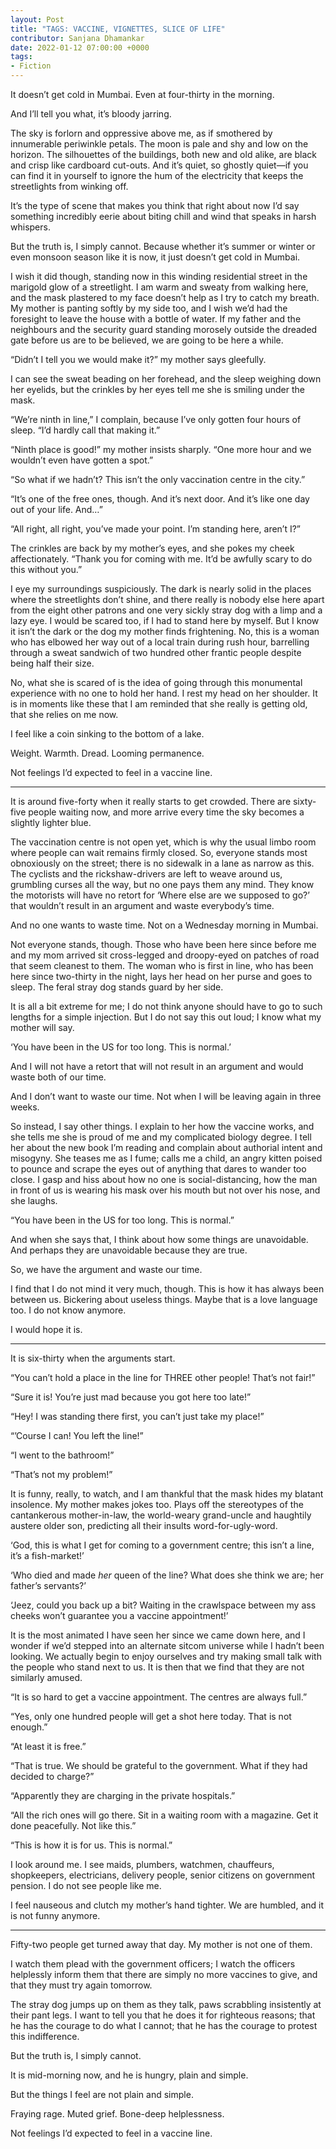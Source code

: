 ---
layout: Post
title: "TAGS: VACCINE, VIGNETTES, SLICE OF LIFE"
contributor: Sanjana Dhamankar
date: 2022-01-12 07:00:00 +0000
tags: 
- Fiction
---
It doesn’t get cold in Mumbai. Even at four-thirty in the morning.

And I’ll tell you what, it’s bloody jarring.

The sky is forlorn and oppressive above me, as if smothered by innumerable periwinkle petals. The moon is pale and shy and low on the horizon. The silhouettes of the buildings, both new and old alike, are black and crisp like cardboard cut-outs. And it’s quiet, so ghostly quiet—if you can find it in yourself to ignore the hum of the electricity that keeps the streetlights from winking off.

It’s the type of scene that makes you think that right about now I’d say something incredibly eerie about biting chill and wind that speaks in harsh whispers.

But the truth is, I simply cannot. Because whether it’s summer or winter or even monsoon season like it is now, it just doesn’t get cold in Mumbai.

I wish it did though, standing now in this winding residential street in the marigold glow of a streetlight. I am warm and sweaty from walking here, and the mask plastered to my face doesn’t help as I try to catch my breath. My mother is panting softly by my side too, and I wish we’d had the foresight to leave the house with a bottle of water. If my father and the neighbours and the security guard standing morosely outside the dreaded gate before us are to be believed, we are going to be here a while.

“Didn’t I tell you we would make it?” my mother says gleefully. 

I can see the sweat beading on her forehead, and the sleep weighing down her eyelids, but the crinkles by her eyes tell me she is smiling under the mask.

“We’re ninth in line,” I complain, because I’ve only gotten four hours of sleep. “I’d hardly call that making it.”

“Ninth place is good!” my mother insists sharply. “One more hour and we wouldn’t even have gotten a spot.”

“So what if we hadn’t? This isn’t the only vaccination centre in the city.”

“It’s one of the free ones, though. And it’s next door. And it’s like one day out of your life. And…”

“All right, all right, you’ve made your point. I’m standing here, aren’t I?”

The crinkles are back by my mother’s eyes, and she pokes my cheek affectionately. “Thank you for coming with me. It’d be awfully scary to do this without you.”

I eye my surroundings suspiciously. The dark is nearly solid in the places where the streetlights don’t shine, and there really is nobody else here apart from the eight other patrons and one very sickly stray dog with a limp and a lazy eye. I would be scared too, if I had to stand here by myself. But I know it isn’t the dark or the dog my mother finds frightening. No, this is a woman who has elbowed her way out of a local train during rush hour, barrelling through a sweat sandwich of two hundred other frantic people despite being half their size.

No, what she is scared of is the idea of going through this monumental experience with no one to hold her hand. I rest my head on her shoulder. It is in moments like these that I am reminded that she really is getting old, that she relies on me now. 

I feel like a coin sinking to the bottom of a lake. 

Weight. Warmth. Dread. Looming permanence.

Not feelings I’d expected to feel in a vaccine line.

<hr class="hr40" />

It is around five-forty when it really starts to get crowded. There are sixty-five people waiting now, and more arrive every time the sky becomes a slightly lighter blue.

The vaccination centre is not open yet, which is why the usual limbo room where people can wait remains firmly closed. So, everyone stands most obnoxiously on the street; there is no sidewalk in a lane as narrow as this. The cyclists and the rickshaw-drivers are left to weave around us, grumbling curses all the way, but no one pays them any mind. They know the motorists will have no retort for ‘Where else are we supposed to go?’ that wouldn’t result in an argument and waste everybody’s time.

And no one wants to waste time. Not on a Wednesday morning in Mumbai.

Not everyone stands, though. Those who have been here since before me and my mom arrived sit cross-legged and droopy-eyed on patches of road that seem cleanest to them. The woman who is first in line, who has been here since two-thirty in the night, lays her head on her purse and goes to sleep. The feral stray dog stands guard by her side.

It is all a bit extreme for me; I do not think anyone should have to go to such lengths for a simple injection. But I do not say this out loud; I know what my mother will say.

‘You have been in the US for too long. This is normal.’

And I will not have a retort that will not result in an argument and would waste both of our time.

And I don’t want to waste our time. Not when I will be leaving again in three weeks.

So instead, I say other things. I explain to her how the vaccine works, and she tells me she is proud of me and my complicated biology degree. I tell her about the new book I’m reading and complain about authorial intent and misogyny. She teases me as I fume; calls me a child, an angry kitten poised to pounce and scrape the eyes out of anything that dares to wander too close. I gasp and hiss about how no one is social-distancing, how the man in front of us is wearing his mask over his mouth but not over his nose, and she laughs.

“You have been in the US for too long. This is normal.”

And when she says that, I think about how some things are unavoidable. And perhaps they are unavoidable because they are true.

So, we have the argument and waste our time.

I find that I do not mind it very much, though. This is how it has always been between us. Bickering about useless things. Maybe that is a love language too. I do not know anymore. 

I would hope it is.

<hr class="hr40" />

It is six-thirty when the arguments start.

“You can’t hold a place in the line for THREE other people! That’s not fair!”

“Sure it is! You’re just mad because you got here too late!”

“Hey! I was standing there first, you can’t just take my place!”

“’Course I can! You left the line!”

“I went to the bathroom!”

“That’s not my problem!”

It is funny, really, to watch, and I am thankful that the mask hides my blatant insolence. My mother makes jokes too. Plays off the stereotypes of the cantankerous mother-in-law, the world-weary grand-uncle and haughtily austere older son, predicting all their insults word-for-ugly-word.

‘God, this is what I get for coming to a government centre; this isn’t a line, it’s a fish-market!’

‘Who died and made <em>her</em> queen of the line? What does she think we are; her father’s servants?’

‘Jeez, could you back up a bit? Waiting in the crawlspace between my ass cheeks won’t guarantee you a vaccine appointment!’

It is the most animated I have seen her since we came down here, and I wonder if we’d stepped into an alternate sitcom universe while I hadn’t been looking. We actually begin to enjoy ourselves and try making small talk with the people who stand next to us. It is then that we find that they are not similarly amused.

“It is so hard to get a vaccine appointment. The centres are always full.”

“Yes, only one hundred people will get a shot here today. That is not enough.”

“At least it is free.”

“That is true. We should be grateful to the government. What if they had decided to charge?”

“Apparently they are charging in the private hospitals.”

“All the rich ones will go there. Sit in a waiting room with a magazine. Get it done peacefully. Not like this.”

“This is how it is for us. This is normal.”

I look around me. I see maids, plumbers, watchmen, chauffeurs, shopkeepers, electricians, delivery people, senior citizens on government pension. I do not see people like me.

I feel nauseous and clutch my mother’s hand tighter. We are humbled, and it is not funny anymore.

<hr class="hr40" />

Fifty-two people get turned away that day. My mother is not one of them.

I watch them plead with the government officers; I watch the officers helplessly inform them that there are simply no more vaccines to give, and that they must try again tomorrow.

The stray dog jumps up on them as they talk, paws scrabbling insistently at their pant legs. I want to tell you that he does it for righteous reasons; that he has the courage to do what I cannot; that he has the courage to protest this indifference.

But the truth is, I simply cannot.

It is mid-morning now, and he is hungry, plain and simple.

But the things I feel are not plain and simple.

Fraying rage. Muted grief. Bone-deep helplessness.

Not feelings I’d expected to feel in a vaccine line.
